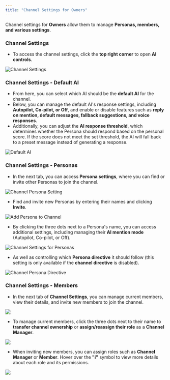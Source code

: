 ```yaml
---
title: "Channel Settings for Owners"
--- 
```



Channel settings for **Owners** allow them to manage **Personas, members, and various settings**.

### Channel Settings

- To access the channel settings, click the **top right corner** to open **AI controls**.

![Channel Settings](/images/channel13.png)


### Channel Settings - Default AI

- From here, you can select which AI should be the **default AI** for the channel.
- Below, you can manage the default AI's response settings, including **Autopilot, Co-pilot, or Off**, and enable or disable features such as **reply on mention, default messages, fallback suggestions, and voice responses**.  
- Additionally, you can adjust the **AI response threshold**, which determines whether the Persona should respond based on the personal score. If the score does not meet the set threshold, the AI will fall back to a preset message instead of generating a response.

![Default AI](/images/channel14.png)

### Channel Settings - Personas

- In the next tab, you can access **Persona settings**, where you can find or invite other Personas to join the channel.

![Channel Persona Setting](/images/channel15.png)

- Find and invite new Personas by entering their names and clicking **Invite**.

![Add Persona to Channel](/images/channel16.png)

- By clicking the three dots next to a Persona's name, you can access additional settings, including managing their **AI mention mode** (Autopilot, Co-pilot, or Off).  

![Channel Settings for Personas](/images/channel17.png)

- As well as controlling which **Persona directive** it should follow (this setting is only available if the **channel directive** is disabled).

![Channel Persona Directive](/images/channel18.png)

### Channel Settings - Members

- In the next tab of **Channel Settings**, you can manage current members, view their details, and invite new members to join the channel.

![](/images/channel19.png)

- To manage current members, click the three dots next to their name to **transfer channel ownership** or **assign/reassign their role** as a **Channel Manager**.

![](/images/channel20.png)

- When inviting new members, you can assign roles such as **Channel Manager** or **Member**. Hover over the **"i"** symbol to view more details about each role and its permissions.

![](/images/channel21.png)










